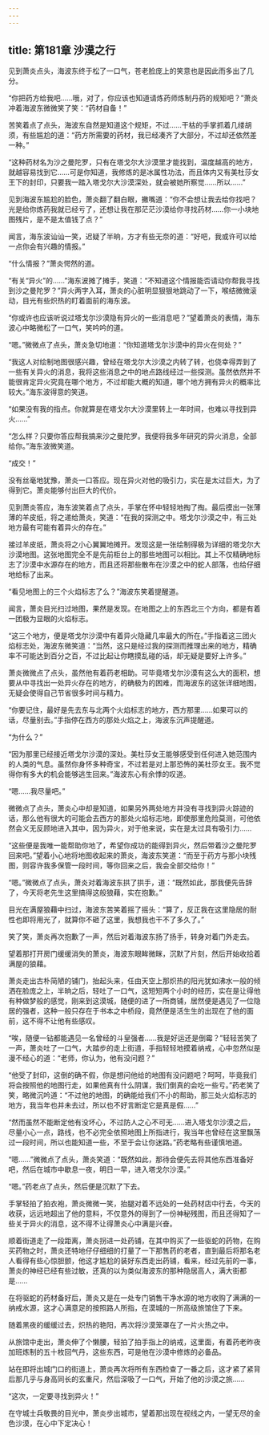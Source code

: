 ```yaml
---
---
---
```

title: 第181章 沙漠之行
---



见到萧炎点头，海波东终于松了一口气，苍老脸庞上的笑意也是因此而多出了几分。

“你把药方给我吧……哦，对了，你应该也知道请炼药师炼制丹药的规矩吧？”萧炎冲着海波东微微笑了笑：“药材自备！”

苦笑着点了点头，海波东自然是知道这个规矩，不过……干枯的手掌抓着几缕胡须，有些尴尬的道：“药方所需要的药材，我已经凑齐了大部分，不过却还依然差一种。”

“这种药材名为沙之曼陀罗，只有在塔戈尔大沙漠里才能找到，温度越高的地方，就越容易找到它……可是你知道，我修炼的是冰属性功法，而且体内又有美杜莎女王下的封印，只要我一踏入塔戈尔大沙漠深处，就会被她所察觉……所以……”

见到海波东尴尬的脸色，萧炎翻了翻白眼，撇嘴道：“你不会想让我去给你找吧？光是给你炼药我就已经亏了，还想让我在那茫茫沙漠给你寻找药材……你一小块地图残片，是不是太值钱了点？”

闻言，海东波讪讪一笑，迟疑了半晌，方才有些无奈的道：“好吧，我或许可以给一点你会有兴趣的情报。”

“什么情报？”萧炎愕然的道。

“有关“异火”的……”海东波摊了摊手，笑道：“不知道这个情报能否请动你帮我寻找到沙之曼陀罗？”异火两字入耳，萧炎的心脏明显狠狠地跳动了一下，喉结微微滚动，目光有些炽热的盯着面前的海东波。

“你或许也应该听说过塔戈尔沙漠隐有异火的一些消息吧？”望着萧炎的表情，海东波心中略微松了一口气，笑吟吟的道。

“嗯。”微微点了点头，萧炎急切地道：“你知道塔戈尔沙漠中的异火在何处？”

“我这人对绘制地图很感兴趣，曾经在塔戈尔大沙漠之内转了转，也侥幸得弄到了一些有关异火的消息，我将这些消息之中的地点路线经过一些探测。虽然依然并不能很肯定异火究竟在哪个地方，不过却能大概的知道，哪个地方拥有异火的概率比较大。”海东波得意的笑道。

“如果没有我的指点。你就算是在塔戈尔大沙漠里转上一年时间，也难以寻找到异火……”

“怎么样？只要你答应帮我搞来沙之曼陀罗。我便将我多年研究的异火消息，全部给你。”海东波微笑道。

“成交！”

没有丝毫地犹豫，萧炎一口答应。现在异火对他的吸引力，实在是太过巨大，为了得到它。萧炎能够付出巨大的代价。

见到萧炎答应，海东波笑着点了点头，手掌在怀中轻轻地掏了掏。最后摸出一张薄薄的羊皮纸，将之递给萧炎，笑道：“在我的探测之中。塔戈尔沙漠之中，有三处地方最有可能有着异火的存在。”

接过羊皮纸，萧炎将之小心翼翼地摊开。发现这是一张绘制得极为详细的塔戈尔大沙漠地图。这张地图完全不是先前柜台上的那些地图可以相比。其上不仅精确地标志了沙漠中水源存在的地方，而且还将那些散布在沙漠之中的蛇人部落，也给仔细地给标了出来。

“看见地图上的三个火焰标志了么？”海波东笑着提醒道。

闻言，萧炎目光扫过地图，果然是发现。在地图之上的东西北三个方向，都是有着一团极为显眼的火焰标志。

“这三个地方，便是塔戈尔沙漠中有着异火隐藏几率最大的所在。”手指着这三团火焰标志处，海波东微笑道：“当然，这只是经过我的探测而推理出来的地方，精确率不可能达到百分之百，不过比起让你瞎摸乱碰的话，却无疑是要好上许多。”

萧炎微微点了点头，虽然他有着药老相助。可毕竟塔戈尔沙漠有这么大的面积，想要从中寻找出一处异火存在的地方，的确极为的困难，而海波东的这张详细地图，无疑会使得自己节省很多时间与精力。

“你要记住，最好是先去东与北两个火焰标志的地方，西方那里……如果可以的话，尽量别去。”手指停在西方的那处火焰之上，海波东沉声提醒道。

“为什么？”

“因为那里已经接近塔戈尔沙漠的深处。美杜莎女王能够感受到任何进入她范围内的人类的气息。虽然你身怀多种奇宝，不过若是对上那恐怖的美杜莎女王。我不觉得你有多大的机会能够逃生回来。”海波东心有余悸的叹道。

“嗯……我尽量吧。”

微微点了点头，萧炎心中却是知道，如果另外两处地方并没有寻找到异火踪迹的话，那么他有很大的可能会去西方的那处火焰标志地，即使那里危险莫测，可他依然会义无反顾地进入其中，因为异火，对于他来说，实在是太过具有吸引力……

“这些便是我唯一能帮助你地了，希望你成功的能得到异火，然后带着沙之曼陀罗回来吧。”望着小心地将地图收起来的萧炎，海波东笑道：“而至于药方与那小块残图，则容许我多保管一段时间，等你回来之后，我会全部交给你！”

“嗯。”微微点了点头，萧炎对着海波东拱了拱手，道：“既然如此，那我便先告辞了，今天将老先生这里搞得这般狼藉，实在抱歉。”

目光在满屋狼藉中扫过，海波东苦笑着摇了摇头：“算了，反正我在这里隐居的耐性也即将用光了，就算你不砸了这里，我想我也干不了多久了。”

笑了笑，萧炎再次抱歉了一声，然后对着海波东扬了扬手，转身对着门外走去。

望着那打开房门缓缓消失的萧炎，海波东眼眸微眯，沉默了片刻，然后开始收拾着满屋的狼藉。

萧炎走出古朴简陋的铺门，抬起头来，任由天空上那炽热的阳光犹如沸水一般的倾洒在脸庞之上，半晌之后，轻吐了一口气，这短短两个小时的经历，实在是让得他有种做梦般的感觉，刚来到这漠城，随便的进了一所商铺，居然便是遇见了一位隐居的强者，这种一般只存在于书本之中桥段，竟然便是活生生的出现在了他的面前，这不得不让他有些感叹。

“唉，随便一钻都能遇见一名曾经的斗皇强者……我是好运还是倒霉？”轻轻苦笑了一声，萧炎吐了一口气，大踏步的走上街道，手指轻轻地摸着纳戒，心中忽然似是漫不经心的道：“老师，你认为，他有没问题？”

“他受了封印，这倒的确不假，你是想问他给的地图有没问题吧？呵呵，毕竟我们将会按照他的地图行走，如果他真有什么阴谋，我们倒真的会吃一些亏。”药老笑了笑，略微沉吟道：“不过他的地图，的确能给我们不小的帮助，那三处火焰标志的地方，我当年也并未去过，所以也不好言断定它是真是假……”

“然而虽然不能断定他有没坏心，不过防人之心不可无……进入塔戈尔沙漠之后，尽量小心一点，路线，也不必完全依照地图上所指进行，我当年也曾经在这里飘荡过一段时间，所以也能知道一些，不至于会让你迷路。”药老略有些谨慎地道。

“嗯……”微微点了点头，萧炎笑道：“既然如此，那待会便先去将其他东西准备好吧，然后在城市中歇息一夜，明日一早，进入塔戈尔沙漠。”

“嗯。”药老点了点头，然后便是沉默了下去。

手掌轻拍了拍衣袍，萧炎微微一笑，抬腿对着不远处的一处药材店中行去，今天的收获，远远地超出了他的意料，不仅意外的得到了一份神秘残图，而且还得知了一些关于异火的消息，这不得不让得萧炎心中满是兴奋。

顺着街道走了一段距离，萧炎拐进一处药铺，在其中购买了一些驱蛇的药物，在购买药物之时，萧炎还特地仔仔细细的打量了一下那售药的老者，直到最后将那名老人看得有些心惊胆颤，他这才尴尬的装好东西走出药铺，看来，经过先前的一事，萧炎的神经已经有些过敏，还真的以为类似海波东的那种隐居高人，满大街都是……

在将驱蛇的药材备好后，萧炎又是在一处专门销售干净水源的地方收购了满满的一纳戒水源，这才心满意足的按照路人所指，在漠城的一所高级旅馆住了下来。

随着黑夜的缓缓过去，炽热的艳阳，再次将沙漠笼罩在了一片火热之中。

从旅馆中走出，萧炎伸了个懒腰，轻拍了拍手指上的纳戒，这里面，有着药老昨夜加班炼制的五十枚回气丹，这些东西，可是他在沙漠中修炼的必备品。

站在即将出城门口的街道上，萧炎再次将所有东西检查了一番之后，这才紧了紧背后那几乎与身高同长的玄重尺，然后深吸了一口气，开始了他的沙漠之旅……

“这次，一定要寻找到异火！”

在守城士兵敬畏的目光中，萧炎步出城市，望着那出现在视线之内，一望无尽的金色沙漠，在心中下定决心！